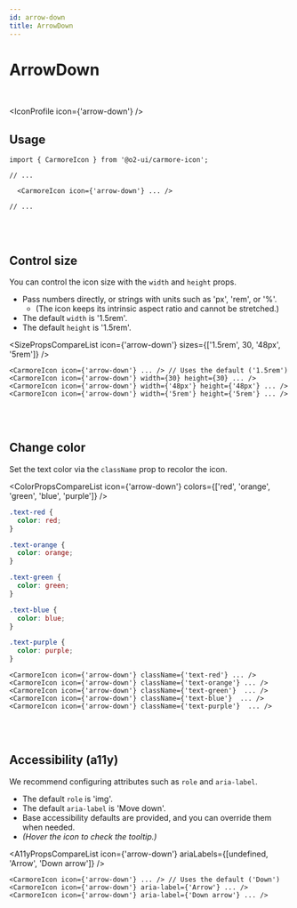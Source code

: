 ```yaml
---
id: arrow-down
title: ArrowDown
---
```




# ArrowDown

<br />

<IconProfile icon={'arrow-down'} />

## Usage

```tsx
import { CarmoreIcon } from '@o2-ui/carmore-icon';

// ...

  <CarmoreIcon icon={'arrow-down'} ... />

// ...
```

<br />
<br />

## Control size

You can control the icon size with the `width` and `height` props.

- Pass numbers directly, or strings with units such as 'px', 'rem', or '%'.
  - (The icon keeps its intrinsic aspect ratio and cannot be stretched.)
- The default `width` is '1.5rem'.
- The default `height` is '1.5rem'.

<SizePropsCompareList icon={'arrow-down'} sizes={['1.5rem', 30, '48px', '5rem']} />

```tsx
<CarmoreIcon icon={'arrow-down'} ... /> // Uses the default ('1.5rem')
<CarmoreIcon icon={'arrow-down'} width={30} height={30} ... />
<CarmoreIcon icon={'arrow-down'} width={'48px'} height={'48px'} ... />
<CarmoreIcon icon={'arrow-down'} width={'5rem'} height={'5rem'} ... />
```

<br />
<br />

## Change color

Set the text color via the `className` prop to recolor the icon.

<ColorPropsCompareList icon={'arrow-down'} colors={['red', 'orange', 'green', 'blue', 'purple']} />

```css
.text-red {
  color: red;
}

.text-orange {
  color: orange;
}

.text-green {
  color: green;
}

.text-blue {
  color: blue;
}

.text-purple {
  color: purple;
}
```

```tsx
<CarmoreIcon icon={'arrow-down'} className={'text-red'} ... />
<CarmoreIcon icon={'arrow-down'} className={'text-orange'} ... />
<CarmoreIcon icon={'arrow-down'} className={'text-green'}  ... />
<CarmoreIcon icon={'arrow-down'} className={'text-blue'}  ... />
<CarmoreIcon icon={'arrow-down'} className={'text-purple'}  ... />
```

<br />
<br />

## Accessibility (a11y)

We recommend configuring attributes such as `role` and `aria-label`.

- The default `role` is 'img'.
- The default `aria-label` is 'Move down'.
- Base accessibility defaults are provided, and you can override them when needed.
- _(Hover the icon to check the tooltip.)_

<A11yPropsCompareList icon={'arrow-down'} ariaLabels={[undefined, 'Arrow', 'Down arrow']} />

```tsx
<CarmoreIcon icon={'arrow-down'} ... /> // Uses the default ('Down')
<CarmoreIcon icon={'arrow-down'} aria-label={'Arrow'} ... />
<CarmoreIcon icon={'arrow-down'} aria-label={'Down arrow'} ... />
```
